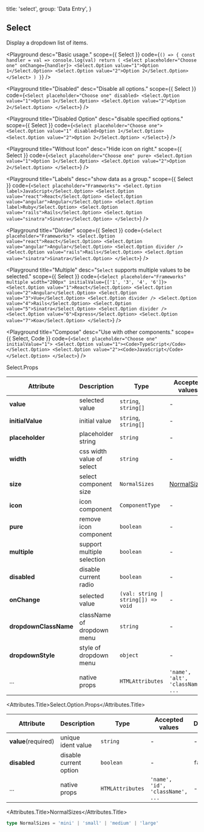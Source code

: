 
  title: 'select',
  group: 'Data Entry',
}

## Select

Display a dropdown list of items.

<Playground
  desc="Basic usage."
  scope={{ Select }}
  code={`
() => {
  const handler = val => console.log(val)
  return (
    <Select placeholder="Choose one" onChange={handler}>
      <Select.Option value="1">Option 1</Select.Option>
      <Select.Option value="2">Option 2</Select.Option>
    </Select>
  )
}
`} />

<Playground
  title="Disabled"
  desc="Disable all options."
  scope={{ Select }}
  code={`
<Select placeholder="Choose one" disabled>
  <Select.Option value="1">Option 1</Select.Option>
  <Select.Option value="2">Option 2</Select.Option>
</Select>
`} />

<Playground
  title="Disabled Option"
  desc="disable specified options."
  scope={{ Select }}
  code={`
<Select placeholder="Choose one">
  <Select.Option value="1" disabled>Option 1</Select.Option>
  <Select.Option value="2">Option 2</Select.Option>
</Select>
`} />

<Playground
  title="Without Icon"
  desc="Hide icon on right."
  scope={{ Select }}
  code={`
<Select placeholder="Choose one" pure>
  <Select.Option value="1">Option 1</Select.Option>
  <Select.Option value="2">Option 2</Select.Option>
</Select>
`} />

<Playground
  title="Labels"
  desc="show data as a group."
  scope={{ Select }}
  code={`
<Select placeholder="Frameworks">
  <Select.Option label>JavaScript</Select.Option>
  <Select.Option value="react">React</Select.Option>
  <Select.Option value="angular">Angular</Select.Option>
  <Select.Option label>Ruby</Select.Option>
  <Select.Option value="rails">Rails</Select.Option>
  <Select.Option value="sinatra">Sinatra</Select.Option>
</Select>
`} />

<Playground
  title="Divider"
  scope={{ Select }}
  code={`
<Select placeholder="Frameworks">
  <Select.Option value="react">React</Select.Option>
  <Select.Option value="angular">Angular</Select.Option>
  <Select.Option divider />
  <Select.Option value="rails">Rails</Select.Option>
  <Select.Option value="sinatra">Sinatra</Select.Option>
</Select>
`} />

<Playground
  title="Multiple"
  desc="`Select` supports multiple values to be selected."
  scope={{ Select }}
  code={`
<Select placeholder="Frameworks" multiple width="200px" initialValue={['1', '3', '4', '6']}>
  <Select.Option value="1">React</Select.Option>
  <Select.Option value="2">Angular</Select.Option>
  <Select.Option value="3">Vue</Select.Option>
  <Select.Option divider />
  <Select.Option value="4">Rails</Select.Option>
  <Select.Option value="5">Sinatra</Select.Option>
  <Select.Option divider />
  <Select.Option value="6">Express</Select.Option>
  <Select.Option value="7">Koa</Select.Option>
</Select>
`} />

<Playground
  title="Compose"
  desc="Use with other components."
  scope={{ Select, Code }}
  code={`
<Select placeholder="Choose one" initialValue="1">
  <Select.Option value="1"><Code>TypeScript</Code></Select.Option>
  <Select.Option value="2"><Code>JavaScript</Code></Select.Option>
</Select>
`} />

<Attributes edit="/pages/en-us/components/select.mdx">
<Attributes.Title>Select.Props</Attributes.Title>

| Attribute | Description | Type | Accepted values | Default
| ---------- | ---------- | ---- |  -------------- | ------ |
| **value** | selected value | `string`, `string[]` | - | - |
| **initialValue** | initial value | `string`, `string[]` | - | - |
| **placeholder** | placeholder string | `string` | - | - |
| **width** | css width value of select | `string` | - | `initial` |
| **size** | select component size | `NormalSizes` | [NormalSizes](#normalsizes) | `medium` |
| **icon** | icon component | `ComponentType` | - | `SVG Component` |
| **pure** | remove icon component | `boolean` | - | `false` |
| **multiple** | support multiple selection | `boolean` | - | `false` |
| **disabled** | disable current radio | `boolean` | - | `false` |
| **onChange** | selected value | <Code>(val: string &#124; string[]) => void </Code> | - | - |
| **dropdownClassName** | className of dropdown menu | `string` | - | - |
| **dropdownStyle** | style of dropdown menu | `object` | - | - |
| ... | native props | `HTMLAttributes` | `'name', 'alt', 'className', ...` | - |

<Attributes.Title>Select.Option.Props</Attributes.Title>

| Attribute | Description | Type | Accepted values | Default
| ---------- | ---------- | ---- |  -------------- | ------ |
| **value**(required) | unique ident value | `string` | - | - |
| **disabled** | disable current option | `boolean` | - | `false` |
| ... | native props | `HTMLAttributes` | `'name', 'id', 'className', ...` | - |

<Attributes.Title>NormalSizes</Attributes.Title>

```ts
type NormalSizes = 'mini' | 'small' | 'medium' | 'large'
```

</Attributes>

